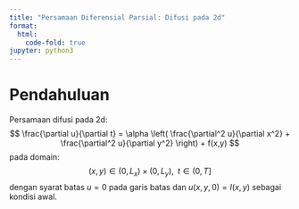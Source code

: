```yaml
---
title: "Persamaan Diferensial Parsial: Difusi pada 2d"
format:
  html:
    code-fold: true
jupyter: python3
---
```


# Pendahuluan

Persamaan difusi pada 2d:
$$
\frac{\partial u}{\partial t} = \alpha \left(
\frac{\partial^2 u}{\partial x^2} + \frac{\partial^2 u}{\partial y^2}
\right) + f(x,y)
$$
pada domain:
$$
(x,y) \in (0,L_x) \times (0,L_y), \,\,\, t \in (0,T]
$$
dengan syarat batas $u = 0$ pada garis batas dan
$u(x,y,0) = I(x,y)$ sebagai kondisi awal.


